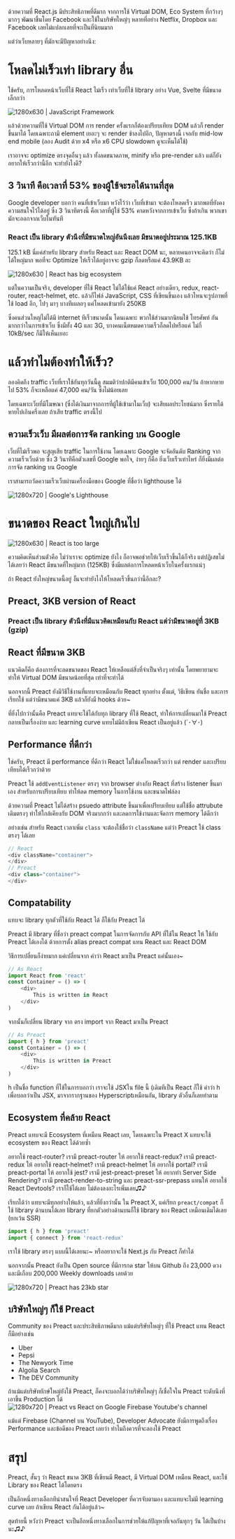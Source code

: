 ด้วยความที่ React.js มีประสิทธิภาพที่ดีมาก จากการใช้ Virtual DOM, Eco System ที่กว้างๆ มากๆ พัฒนาขึ้นโดย Facebook และใช้ในบริษัทใหญ่ๆ หลายที่อย่าง Netflix, Dropbox และ Facebook เลยไม่แปลกเลยที่จะเป็นที่นิยมมาก

แต่ว่าเว็บหลายๆ ที่มักจะมีปัญหาอย่างนึง:

# โหลดไม่เร็วเท่า library อื่น
ใช้ครับ, การโหลดหน้าเว็บที่ใช้ React ไม่เร็ว เท่าเว็บที่ใช้ library อย่าง Vue, Svelte ที่มีขนาดเล็กกว่า

![1280x630 | JavaScript Framework](preact-3kb-of-react/javascript-framework.png)

แล้วด้วยความที่ใช้ Virtual DOM การ render ครั้งแรกก็ต้องเปรียบเทียบ DOM แล้วก็ render ขึ้นมาได้ โดยเฉพาะถามี element เยอะๆ จะ render ช้าลงไปอีก, ปัญหาตรงนี้ เจอกับ mid-low end mobile (ลอง Audit ด้วย x4 หรือ x6 CPU slowdown ดูจะเห็นได้ใช้)

เราอาจจะ optimize ตรงจุดอื่นๆ แล้ว ทั้งลดขนาดภาพ, minify หรือ pre-render แล้ว แต่ก็ยังอยากให้เร็วกว่านี้อีก จะทำยังไงดี?

## 3 วินาที คือเวลาที่ 53% ของผู้ใช้จะรอได้นานที่สุด

Google developer บอกว่า คนที่เข้าเว็บมา หวังไว้ว่า เว็บที่เข้ามา จะต้องโหลดเร็ว มากพอที่ยังคงความสนใจไว้ได้อยู่ ซึ่ง 3 วินาทีตรงนี้ คือเวลาที่ผู้ใช้ 53% คาดหวังจากการเข้าเว็บ ซึ่งถ้าเกิน พวกเขามักจะออกจากเว็บในทันที


### React เป็น library ตัวนึงที่มีขนาดใหญ่อันนึงเลย มีขนาดอยู่ประมาณ 125.1KB

125.1 kB นี่แค่สำหรับ library สำหรับ React และ React DOM นะ, หลายคนอาจจะคิดว่า ก็ไม่ได้ใหญ่มาก พอที่จะ Optimize ให้เร็วได้อยู่อาจจะ gzip ก็ลดหรือแค่ 43.9KB ละ

![1280x630 | React has big ecosystem](preact-3kb-of-react/big-ecosystem.png)

แต่ในความเป็นจริง, developer ที่ใช้ React ไม่ได้ใช้แค่ React อย่างเดียว, redux, react-router, react-helmet, etc. แล้วก็ไฟล์ JavaScript, CSS ที่เขียนขึ้นเอง แล้วไหนจะรูปภาพที่ใช้ load อีก, ไปๆ มาๆ บางทีเผลอๆ แค่โหลดเข้ามายัง 250KB

ซึ่งคนส่วนใหญ่ไม่ได้มี internet ทีเร็วขนาดนั้น โดนเฉพาะ พวกใช้ส่วนมากนิยมใช้ โทรศัพท์ กันมากกว่าในการเข้าเว็บ ซึ่งมีทั้ง 4G และ 3G, บางคนเน็ตหมดความเร็วก็ลดไปหรือแค่ ไม่กี่ 10kB/sec ก็มีให้เห็นเยอะ


# แล้วทำไมต้องทำให้เร็ว?
ลองคิดถึง traffic เว็บที่เราใช้กันทุกวันนี้ดู สมมติว่าปกติมีคนเข้าเว็บ 100,000 คน/วัน ถ้าหากหายไป 53% ก็จะเหลือแค่ 47,000 คน/วัน ซึ่งไม่น้อยเลย

โดยเฉพาะเว็บที่มีโฆษณา (ซึ่งได้เงินมาจากการที่ผู้ใช้เข้ามาในเว็บ) จะเสียผลประโยชน์มาก ซึ่งรายได้หายไปเกินครึ่งเลย ถ้าเสีย traffic ตรงนี้ไป

## ความเร็วเว็บ มีผลต่อการจัด ranking บน Google
เว็บที่ไม่เร็วพอ จะสูญเสีย traffic ในการใช้งาน โดยเฉพาะ Google จะจัดอันดับ Ranking จากความเร็วเว็บด้วย ซึ่ง 3 วินาทีคือตัวเลขที่ Google พอใจ, ง่ายๆ ก็คือ ยิ่งเว็บเร็วเท่าไหร่ ก็ยิ่งมีผลต่อการจัด ranking บน Google

เราสามารถวัดความเร็วเว็บผ่านเครื่องมือของ Google ที่ชื่อว่า lighthouse ได้

![1280x720 | Google's Lighthouse](preact-3kb-of-react/lighthouse.png)

# ขนาดของ React ใหญ่เกินไป
![1280x630 | React is too large](preact-3kb-of-react/too-large.png)

ความคิดเห็นส่วนตัวคือ ไม่ว่าเราจะ optimize ยังไง ก็อาจพอช่วยให้เว็บเร็วขึ้นได้ก็จริง แต่ปฏิเสธไม่ได้เลยว่า React มีขนาดที่ใหญ่มาก (125KB) ซึ่งมีผลต่อการโหลดหน้าเว็บในครั้งแรกแน่ๆ

ถ้า React ยังใหญ่ขนาดนี้อยู่ งั้นจะทำยังไงให้โหลดเร็วขึ้นกว่านี้อีกละ?


## Preact, 3KB version of React

### Preact เป็น library ตัวนึงที่มีแนวคิดเหมือนกับ React แต่ว่ามีขนาดอยู่ที่ 3KB (gzip)


## React ที่มีขนาด 3KB
แนวคิดก็คือ ต้องการที่จะลดขนาดของ React ให้เหลือแต่สิ่งที่จำเป็นจริงๆ เท่านั้น โดยพยายามจะทำให้ Virtual DOM มีขนาดน้อยที่สุด เท่าที่จะทำได้

นอกจากนี้ Preact ยังมีวิธีใช้งานที่แทบจะเหมือนกับ React ทุกอย่าง ตั้งแต่, วิธีเขียน ยันชื่อ และการเรียกใช้ แต่ว่ามีขนาดแค่ 3KB แล้วก็ยังมี hooks ด้วย~

ที่ยิ่งไปกว่านั้นคือ Preact แทบจะใช้ได้กับทุก library ที่ใช้ React, ทำให้การเปลี่ยนมาใช้ Preact กลายเป็นเรื่องง่าย และ learning curve แทบไม่มีถ้าเขียน React เป็นอยู่แล้ว (´･∀･)

## Performance ที่ดีกว่า
ใช่ครับ, Preact มี performance ที่ดีกว่า React ไม่ใช่แค่โหลดเร็วกว่า แต่ render และเปรียบเทียบได้เร็วกว่าด้วย

Preact ใช้ `addEventListener` ตรงๆ จาก browser ต่างกับ React ที่สร้าง listener ขึ้นมาเอง สำหรับการเปรียบเทียบ ทำให้ลด memory ในการใช้งาน และขนาดไฟล์ลง

ด้วยความที่ Preact ไม่ได้สร้าง psuedo attribute ขึ้นมาเพื่อเปรียบเทียบ แต่ใช้ชื่อ attrubute เดิมตรงๆ ทำให้ใกล้เคียงกับ DOM จริงมากกว่า และลดการใช้งานและจัดการ memory ได้ดีกว่า

อย่างเช่น สำหรับ React เวลาเพิ่ม `class` จะต้องใช้ชื่อว่า `className` แต่ว่า Preact ใช้ class ตรงๆ ได้เลย

```javascript
// React
<div className="container">
</div>
// Preact
<div class="container">
</div>
```

## Compatability
แทบจะ library ทุกตัวที่ใช้กับ React ได้ ก็ใช้กับ Preact ได้

Preact มี library ที่ชื่อว่า preact compat ในการจัดการกับ API ที่ใช้ใน React ให้ ใช้กับ Preact ได้เองได้ ด้วยการตั้ง alias preact compat แทน React และ React DOM

วิธีการเปลี่ยนก็ง่ายมาก แค่เปลี่ยนจาก คำว่า React มาเป็น Preact แค่นั้นเอง~

```javascript
// As React
import React from 'react'
const Container = () => (
    <div>
        This is written in React
    </div>
)
```

จากนั้นก็เปลี่ยน library จาก ตรง import จาก React มาเป็น Preact

```javascript
// As Preact
import { h } from 'preact'
const Container = () => (
    <div>
        This is written in Preact
    </div>
)
```

h เป็นชื่อ function ที่ใช้ในการบอกว่า เราจะใช้ JSXใน file นี้
(เดิมทีเป็น React ก็ใช้ คำว่า h เพื่อบอกว่าเป็น JSX, มาจากรากฐานของ Hyperscriptเหมือนกัน, library ตัวอื่นก็เลยทำตาม

## Ecosystem ที่คล้าย React
Preact แทบจะมี Ecosystem ที่เหมือน React เลย, โดยเฉพาะใน Preact X แทบจะใช้ ecosystem ของ React ได้ด้วยซ้ำ

อยากใช้ react-router? เรามี preact-router ให้
อยากใช้ react-redux? เรามี preact-redux ให้
อยากใช้ react-helmet? เรามี preact-helmet ให้
อยากใช้ portal? เรามี preact-portal ให้
อยากใช้ jest? เรามี jest-preact-preset ให้
อยากทำ Server Side Rendering? เรามี preact-render-to-string และ preact-ssr-prepass แทนให้
อยากใช้ React Devtools? เราก็ใช้ได้เลย ไม่ต้องลงอะไรเพิ่มเลย♫♪

เรียกได้ว่า แทบจะมีทุกอย่างให้แล้ว, แล้วที่ยิ่งกว่านั้น ใน Preact X, แค่เรียก `preact/compat` ก็ใช้ library ด้านบนได้เลย
library ที่ยกตัวอย่างด้านบนก็ใช้ library ของ React เหมือนเดิมได้เลย (ยกเว้น SSR)

```javascript
import { h } from 'preact'
import { connect } from 'react-redux'
```

เราใช้ library ตรงๆ แบบนี้ได้เลยนะ~ หรืออยากจะใช้ Next.js กับ Preact ก็ทำได้

นอกจากนั้น Preact ยังเป็น Open source ที่มีการกด star ให้บน Github ถึง 23,000 ดวง และมีเกือบ 200,000 Weekly downloads เลยด้วย

![1280x720 | Preact has 23kb star](preact-3kb-of-react/preact-23k-star.png)

## บริษัทใหญ่ๆ ก็ใช้ Preact
Community ของ Preact และประสิทธิภาพดีมาก แม้แต่บริษัทใหญ่ๆ ที่ใช้ Preact แทน React ก็มีอย่างเช่น

* Uber
* Pepsi
* The Newyork Time
* Algolia Search
* The DEV Community

ถ้าแม้แต่บริษัทยักษ์ใหญ่ยังใช้ Preact, ก็คงจะบอกได้ว่าบริษัทใหญ่ๆ ก็เชื่อใจใน Preact ระดับนึงที่เอาขึ้น Production ได้
![1280x720 | Preact vs React on Google Firebase Youtube's channel](preact-3kb-of-react/preact-vs-react.png)

แม้แต่ Firebase (Channel บน YouTube), Developer Advocate ยังมีการพูดถึงเรื่อง Performance และข้อดีของ Preact เลยว่า ทำไมถึงควรที่จะลองใช้ Preact

# สรุป
Preact, สั้นๆ ว่า React ขนาด 3KB ที่เขียนมี React, มี Virtual DOM เหมือน React, และใช้ Library ของ React ได้โดยตรง

เป็นอีกหนึ่งทางเลือกทีน่าสนใจที่ React Developer ที่ควรจับตามอง และแทบจะไม่มี learning curve เลย ถ้าเขียน React กันได้อยู่แล้ว~

สุดท้ายนี้ หวังว่า Preact จะเป็นอีกหนึ่งทางเลือกในการช่วยให้แก้ปัญหาที่เจอกันทุกๆ วัน ได้เป็นบ้างนะ♫♪
